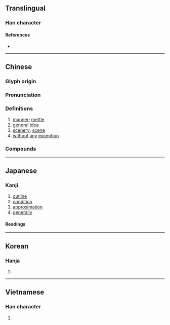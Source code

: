 {{also|槪}}
{{character info/new}}
==Translingual==
{{stroke order|stroke=13}}

===Han character===
{{Han char|rn=75|rad=木|as=09|sn=13|four=41914|canj=DAIU|ids=⿰木既}}

====References====
* {{Han ref|kx=0542.191|dkj=15217|dj=0935.040|hdz=21256.080|uh=6982|ud=27010|bh=B7A7|bd=47015}}

----

==Chinese==
{{zh-forms|alt=槩}}

===Glyph origin===
{{Han etym}}

===Pronunciation===
{{zh-pron
|m=gài
|c=koi2,koi3
|mn=kài,khài
|mc=y
|oc=y
|ma=
|cat=n,adv
}}

===Definitions===
{{zh-hanzi}}

# [[manner]]; [[mettle]]
# [[general]] [[idea]]
# [[scenery]]; [[scene]]
# [[without]] [[any]] [[exception]]

===Compounds===
{{zh-der|大概|一概抹殺|一概而言|並概青雲|以偏概全|一概|勝概|一概而論|概說|概念句|氣概|概念|概然律|概莫能外|概要|斗概|梗概|概念車|概論|概舉|概數|權概|概括承受|概率|概述|概括|概況|概貌|概觀|概而不論|概算|概略|風概|節概|複合概念|膜外概置|關連概念}}

----

==Japanese==
{{ja-kanji forms|概|槪}}

===Kanji===
{{ja-kanji|grade=c|rs=木09|kyu=槪}}

# [[outline]]
# [[condition]]
# [[approximation]]
# [[generally]]

====Readings====
{{ja-readings
|goon=かい
|kanon=かい
|kanyoon=がい
|kun=とかき-, おおむ-ね<おほむ-ね, おもむき-
}}

----

==Korean==

===Hanja===
{{ko-hanja|hangeul=개|eumhun=|rv=gae|mr=kae|y=kay}}

# {{defn|lang=ko|sort=木09}}

----

==Vietnamese==

===Han character===
{{vi-hantu|khái|rs=木09}}

# {{defn|lang=vi|sort=木09}}